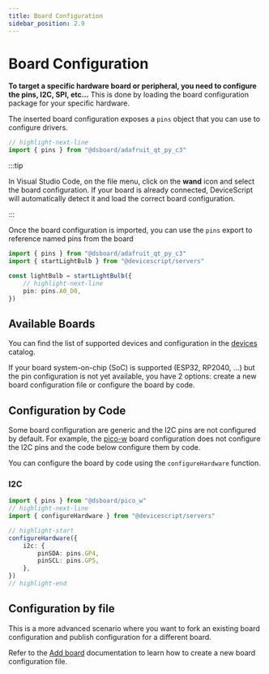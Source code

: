 ```yaml
---
title: Board Configuration
sidebar_position: 2.9
---
```


# Board Configuration

**To target a specific hardware board or peripheral,
you need to configure the pins, I2C, SPI, etc...** This is done by loading the
board configuration package for your specific hardware.

The inserted board configuration exposes a `pins` object that you can use to
configure drivers.

```ts
// highlight-next-line
import { pins } from "@dsboard/adafruit_qt_py_c3"
```

:::tip

In Visual Studio Code, on the file menu, click on the **wand** icon and select the board configuration.
If your board is already connected, DeviceScript will automatically detect it and
load the correct board configuration.

:::

Once the board configuration is imported, you can use the `pins` export to reference named pins from the board

```ts
import { pins } from "@dsboard/adafruit_qt_py_c3"
import { startLightBulb } from "@devicescript/servers"

const lightBulb = startLightBulb({
    // highlight-next-line
    pin: pins.A0_D0,
})
```

## Available Boards

You can find the list of supported devices and configuration in
the [devices](/devices) catalog.

If your board system-on-chip (SoC) is supported (ESP32, RP2040, ...) but the pin configuration
is not yet available, you have 2 options: create a new board configuration file
or configure the board by code.

## Configuration by Code

Some board configuration are generic and the I2C pins are not configured by default.
For example, the [pico-w](/devices/rp2040/pico-w) board configuration does not configure
the I2C pins and the code below configure them by code.

You can configure the board by code using the `configureHardware` function.

### I2C

```ts
import { pins } from "@dsboard/pico_w"
// highlight-next-line
import { configureHardware } from "@devicescript/servers"

// highlight-start
configureHardware({
    i2c: {
        pinSDA: pins.GP4,
        pinSCL: pins.GP5,
    },
})
// highlight-end
```

## Configuration by file

This is a more advanced scenario where you want to fork an existing board configuration
and publish configuration for a different board.

Refer to the [Add board](/devices/add-board) documentation to learn
how to create a new board configuration file.
